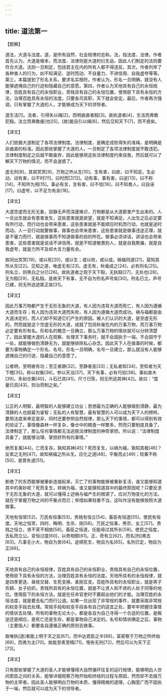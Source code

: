 ```yaml
---
---
---
```

title: 道法第一
---





【题解】


道法，大道与法度。道，是所有自然、社会规律的总称。法，指法度、法律。作者首先认为，大道是根本，而法度、法律则是大道的衍生品，因此人们制定的法则要符合大道。法则一旦制定，包括君主在内的所有人都不得违反。其次，作者列举了各种害人的行为，如不知满足、逆时而动、不自量力、不讲信用、自我虚夸等等。第三，本篇提到了形名关系，要求名实相符。作者认为，形名一旦明确，就没有人能够遮掩自己的行迹和隐藏自己的意愿。第四，作者认为天地具有自己的永恒规律，百姓具有自己的永恒职业，贵贱具有自己的永恒位置，使用臣下具有永恒的方法，治理百姓具有永恒的法度。只要各司其职，天下就会安定。最后，作者再次强调，只有掌握了大道的人，才能够成为天下的领导者。


道生法[1]。法者，引得失以绳[2]，而明曲直者殹[3]。故执道者[4]，生法而弗敢犯殹。法立而弗敢废[也][5]，[故]能自引以绳[6]，然后见知天下[7]，而不惑矣。


【译文】


人们依据大道制定了各项法律制度。法律制度，是确定成败得失的准绳，是明确是非曲直的标准。因此那些掌握了大道的人，一旦制定了各项法律制度就不敢违犯。法律制度制定之后就不敢废弃，因此能够用这些法律制度约束自我，然后就可以了解天下万物的情况，而不会迷惑了。


虚无刑[8]，其裻冥冥[9]，万物之所从生[10]。生有害，曰欲，曰不知足。生必动，动有害，曰不时[11]，曰时而□[12]。动有事，事有害，曰逆[13]，曰不称[14]，不知所为用[15]。事必有言，言有害，曰不信[16]，曰不知畏人，曰自诬[17]，曰虚夸，以不足为有余[18]。


【译文】


大道空虚而无形无象，寂静无声而深邃难识，万物都是从大道那里产生出来的。人一旦出生就会有患害发生，这些患害就是欲望，就是不知满足。人出生之后必定要有所行动，而行动也会带来患害，这些患害就是不能顺应时机而行动，也就是逆时而动。人一旦行动就要做事，做事也会带来患害，这些患害就是做事违逆正理，就是不量力而行，就是做事而不知道做事的目的所在。做事必须讲话，讲话也会带来患害，这些患害就是说话不讲信用，就是不知道敬畏别人，就是自我欺骗，就是自我虚夸，就是力所不及却大言力量有余。


故同出冥冥[19]，或以死[20]，或以生；或以败，或以成。祸福同道[21]，莫知其所从生[22]。见知之道，唯虚无有[23]。虚无有，秋毫成之[24]，必有刑名[25]。刑名立，则黑白之分已[26]。故执道者之观于天下殹，无执殹[27]，无处也[28]，无为殹[29]，无私殹。是故天下有事，无不自为刑名声号矣[30]。刑名已立，声号已建，则无所逃迹匿正矣[31]。


【译文】


因此万事万物都产生于无形无象的大道，有人因为违背大道而死亡，有人因为遵循大道而生存；有人因为违背大道而失败，有人因为遵循大道而成功。祸与福都是由大道决定的，而人们却不知道它们产生的原因。被人们认识的大道，是空虚无形的。然而就是这个空虚无形的大道，成就了包括秋毫在内的万事万物，而万事万物必定要有形有名。形和名的概念一旦确立，那么万事万物的情状就可以分辨清楚了。因此掌握大道的人在观察、处理天下事务时，就不会固执于一端，不会固守于一处，就能够做到清静无为，就能够排除私心杂念。因此天下人在做事的时候，都要为事物确定一个形名、名号。形名一旦明确，名号一旦建立，那么就没有人能够遮掩自己的行迹、隐藏自己的意愿了。


公者明，至明者有功；至正者静[32]，至静者圣[33]；无私者知[34]，至知者为天下稽[35]。称以权衡[36]，参以天当[37]，天下有事，必有巧验[38]。事如直木[39]，多如仓粟[40]，斗石已具[41]，尺寸已陈，则无所逃其神[42]。故曰：“度量已具[43]，则治而制之矣。”


【译文】


公正的人明智，最明智的人能够建立功业；思想最为正确的人能够做到清静，最为清静的人也就最为睿智；无私的人有智慧，最有智慧的人可以成为天下人的榜样。要用法度来审定是非，同时还要参照自然规律，那么天下的事情，都可以得到有效的验证了。事情像森林一样复杂，像仓中的粮食一样繁多，然而只要制度具备了，法律制定了，那么任何事情都无法逃脱法律制度的神奇掌控。所以说：“法律制度具备了，就能够治理、掌控好所有的事情。”


绝而复属[44]，亡而复存，孰知其神[45]？死而复生，以祸为福，孰知其极[46]？反索之无刑[47]，故知祸福之所从生。应化之道[48]，平衡而止[49]；轻重不称[50]，是胃失道[51]。


【译文】


断绝了的东西能够被重新连接起来，灭亡了的事物能够被重新复活，谁又能够知道其中的奥妙呢？死而复生，转祸为福，谁又能够知道其中的最终原因呢？只要反求于无形无象的大道，就可以懂得上述祸与福产生的根源了。应对万物变化的方法，就在于掌握万物之间的平衡点而已；举措如果轻重不当，这叫作没有能够按照大道做事。


天地有恒常[52]，万民有恒事[53]，贵贱有恒立[54]，畜臣有恒道[55]，使民有恒度。天地之恒常，四时、晦明、生杀、刚[56]。万民之恒事，男农、女工[57]。贵贱之恒立，贤不宵不相放[58]。畜臣之恒道，任能毋过其所长[59]。使民之恒度，去私而立公。变恒过度[60]，以奇相御[61]。正、奇有立[62]，而名[刑]弗去[63]。凡事无小大，物自为舍[64]。逆顺死生，物自为名[65]。名刑已定，物自为正[66]。


【译文】


天地具有自己的永恒规律，百姓具有自己的永恒职业，贵贱具有自己的永恒位置，使用臣下具有永恒的方法，治理百姓具有永恒的法度。天地所具有的永恒规律，就是四季更迭、昼夜交替、生死变换、柔刚互变。百姓所具有的永恒职业，就是男子农耕、女子纺织。贵贱所具有的永恒位置，就是不让贤人和不贤的人处于同等的地位。使用臣下的永恒方法，就是在任命官吏时不要超出他们的才能。治理百姓的永恒法度，就是要去私门而行公道。如果一旦出现了非常规的事件，就要采取非常规的权变手段去处理。常规手段和权变手段各有自己的适宜之处，要牢牢把握住事情的情状去处理。所有的事物无论大小，都是各自为自己寻得一个合适的位置。是叛逆还是顺应，是死亡还是生存，都是事物自己决定的。名号和情状确定之后，事物（主要指人）都要各自遵循正确的原则去做事。


故唯执[道]者能上明于天之反[67]，而中达君臣之半[68]，富密察于万物之所终始[69]，而弗为主[70]。故能至素至精[71]，悎弥无刑[72]，然后可以为天下正[73]。


【译文】


只有那些掌握了大道的圣人才能够懂得大自然循环往复的运行规律，能够明白人世间君臣之间的关系，能够详细观察万物开始和终结的过程与原因，然而却不去做万物的主宰者。因此圣人能够明白万物的本质，懂得精微的道理，心胸宽广而不固执于一端，然后就可以成为天下的领导者。